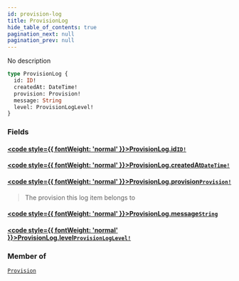 ```yaml
---
id: provision-log
title: ProvisionLog
hide_table_of_contents: true
pagination_next: null
pagination_prev: null
---
```








No description

```graphql
type ProvisionLog {
  id: ID!
  createdAt: DateTime!
  provision: Provision!
  message: String
  level: ProvisionLogLevel!
}
```


### Fields

#### [<code style={{ fontWeight: 'normal' }}>ProvisionLog.<b>id</b></code>](#)<Bullet />[`ID!`](/docs/schemas/arkitekt/scalars/id) <Badge class="secondary" text="non-null"/> <Badge class="secondary" text="scalar"/>
> 
> 

#### [<code style={{ fontWeight: 'normal' }}>ProvisionLog.<b>createdAt</b></code>](#)<Bullet />[`DateTime!`](/docs/schemas/arkitekt/scalars/date-time) <Badge class="secondary" text="non-null"/> <Badge class="secondary" text="scalar"/>
> 
> 

#### [<code style={{ fontWeight: 'normal' }}>ProvisionLog.<b>provision</b></code>](#)<Bullet />[`Provision!`](/docs/schemas/arkitekt/objects/provision) <Badge class="secondary" text="non-null"/> <Badge class="secondary" text="object"/>
> The provision this log item belongs to
> 

#### [<code style={{ fontWeight: 'normal' }}>ProvisionLog.<b>message</b></code>](#)<Bullet />[`String`](/docs/schemas/arkitekt/scalars/string) <Badge class="secondary" text="scalar"/>
> 
> 

#### [<code style={{ fontWeight: 'normal' }}>ProvisionLog.<b>level</b></code>](#)<Bullet />[`ProvisionLogLevel!`](/docs/schemas/arkitekt/enums/provision-log-level) <Badge class="secondary" text="non-null"/> <Badge class="secondary" text="enum"/>
> 
> 



### Member of

[`Provision`](/docs/schemas/arkitekt/objects/provision)  <Badge class="secondary" text="object"/>



